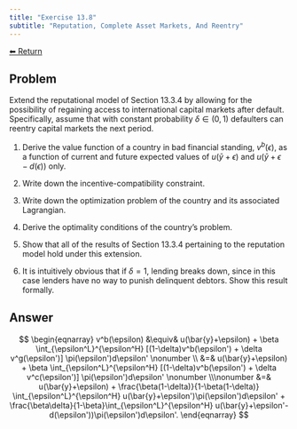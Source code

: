 ```yaml
---
title: "Exercise 13.8"
subtitle: "Reputation, Complete Asset Markets, And Reentry"
---
```

<a class="return-button" href="index.qmd">⬅ Return</a>

## Problem

Extend the reputational model of Section 13.3.4 by allowing for the possibility of regaining access to international capital markets after default. Specifically, assume that with constant probability $\delta\in(0,1)$ defaulters can reentry capital markets the next period. 

1. Derive the value function of a country in bad financial standing, $v^b(\epsilon)$, as a function of current and future expected values of $u(\bar{y}+\epsilon)$ and $u(\bar{y}+\epsilon-d(\epsilon))$ only. 

2. Write down the incentive-compatibility constraint. 

3. Write down the optimization problem of the country and its associated Lagrangian. 

4. Derive the optimality conditions of the country's problem. 

5. Show that all of the results of Section 13.3.4 pertaining to the reputation model hold under this extension. 

6. It is intuitively obvious that if $\delta=1$, lending breaks down, since in this case lenders have no way to punish delinquent debtors. Show this result formally.  

## Answer

$$
\begin{eqnarray}
v^b(\epsilon) &\equiv& u(\bar{y}+\epsilon) + \beta
\int_{\epsilon^L}^{\epsilon^H}
[(1-\delta)v^b(\epsilon') + \delta v^g(\epsilon')]
\pi(\epsilon')d\epsilon'
\nonumber
\\
&=& u(\bar{y}+\epsilon) + \beta
\int_{\epsilon^L}^{\epsilon^H} 
[(1-\delta)v^b(\epsilon') + \delta v^c(\epsilon')]
\pi(\epsilon')d\epsilon'
\nonumber
\\\nonumber
&=& u(\bar{y}+\epsilon) + 
\frac{\beta(1-\delta)}{1-\beta(1-\delta)}
\int_{\epsilon^L}^{\epsilon^H} u(\bar{y}+\epsilon')\pi(\epsilon')d\epsilon'
+ \frac{\beta\delta}{1-\beta}\int_{\epsilon^L}^{\epsilon^H} u(\bar{y}+\epsilon'-d(\epsilon'))\pi(\epsilon')d\epsilon'.
\end{eqnarray}
$$